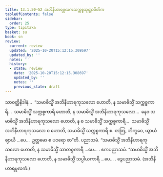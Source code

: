 ```yaml
---
title: 13.1.50–52 အဘိနီဟာရမူလကသက္ကစ္စသုတ္တာဒိတိက
tableOfContents: false
sidebar:
  order: 25
type: tipitaka
basket: su
book: sn
review:
  current: review
  updated: '2025-10-20T15:12:15.308697'
  updated_by: ''
  notes: ''
  history:
  - state: review
    date: '2025-10-20T15:12:15.308697'
    updated_by: ''
    notes: ''
    previous_state: draft
---
```



<DynamicBreadcrumb />


<ReviewStatus review={frontmatter.review} showDetails={true} />

<HypothesisAnnotation frontmatter={frontmatter} />

<Division number="711" book="sn" e="ch" v="18" p="389">

<Paragraph number="1338" book="sn">
သာဝတ္ထိနိဒါနံ…  “သမာဓိသ္မိံ အဘိနီဟာရကုသလော ဟောတိ, န သမာဓိသ္မိံ သက္ကစ္စကာရီ…  သမာဓိသ္မိံ သက္ကစ္စကာရီ ဟောတိ, န သမာဓိသ္မိံ အဘိနီဟာရကုသလော…  နေဝ သမာဓိသ္မိံ အဘိနီဟာရကုသလော ဟောတိ, န စ သမာဓိသ္မိံ သက္ကစ္စကာရီ…  သမာဓိသ္မိံ အဘိနီဟာရကုသလော စ ဟောတိ, သမာဓိသ္မိံ သက္ကစ္စကာရီ စ. တတြ, ဘိက္ခဝေ, ယွာယံ ဈာယီ …ပေ…  ဥတ္တမော စ ပဝရော စာ”တိ.

</Paragraph>
</Division>

<Paragraph number="1339" type="center" book="sn">
ပညာသမံ.


</Paragraph>

<Division number="712" book="sn" e="ch" v="18" p="389">

<Paragraph number="1340" book="sn">
“သမာဓိသ္မိံ အဘိနီဟာရကုသလော ဟောတိ, န သမာဓိသ္မိံ သာတစ္စကာရီ …ပေ… .

</Paragraph>
</Division>

<Paragraph number="1341" type="center" book="sn">
ဧကပညာသမံ.


</Paragraph>

<Division number="713" book="sn" e="ch" v="18" p="389">

<Paragraph number="1342" book="sn">
“သမာဓိသ္မိံ အဘိနီဟာရကုသလော ဟောတိ, န သမာဓိသ္မိံ သပ္ပါယကာရီ …ပေ… .

</Paragraph>
</Division>

<Paragraph number="1343" type="center" book="sn">
ဒွေပညာသမံ.



</Paragraph>

<Paragraph number="1344" type="center" book="sn">
(အဘိနီဟာရမူလကံ.)
</Paragraph>